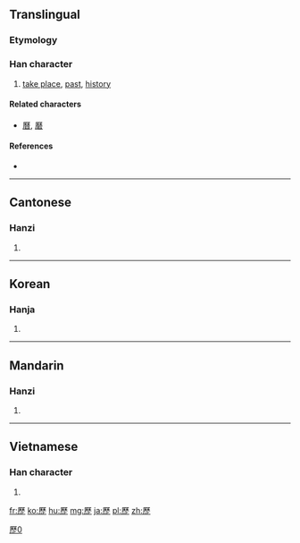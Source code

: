 {{also|歴|历}}
==Translingual==
{{ja-forms|[[歴]]|[[历]]|歷}}

===Etymology===
{{Han compound|厤|止|c1=p|c2=s|t2=stay|ls=psc}}

===Han character===
{{Han char|rn=77|rad=止|as=12|sn=16|four=7121<sub>1</sub>|canj=一竹木一 (MHDM), 一木卜中一 (MDYLM)|ids=⿸[[厤]][[止]]}}

# [[take place]], [[past]], [[history]]

====Related characters====
* [[曆]], [[磿]]

====References====
* {{Han ref|kx=0577.140|dkj=16340|dj=0968.090|hdz=21445.090|uh=6B77|ud=27511|bh=BEFA|bd=48890}}

[[Category:CJKV characters simplified differently in Japan and China|歷0]]

----

==Cantonese==

===Hanzi===
{{yue-hanzi|jyut=lik6|y=lik6|sim=历}}

# {{defn|lang=yue|sort=止12}}

----

==Korean==

===Hanja===
{{ko-hanja|hangeul=[[력]], [[역]]|eumhun=|rv=ryeok, yeok|mr=ryŏk, yŏk|y=lyek, yek}}

# {{defn|lang=ko|sort=止12}}

----

==Mandarin==

===Hanzi===
{{cmn-hanzi|sim=历|pin=[[lì]] ([[li4]])|wg=li<sup>4</sup>}}

# {{defn|lang=cmn|sort=止12}}

----

==Vietnamese==

===Han character===
{{vi-hantu|[[lịch]], [[lếch]], [[lệch]], [[rếch]]|rs=止12}}

# {{defn|lang=vi|sort=止12}}

[[fr:歷]]
[[ko:歷]]
[[hu:歷]]
[[mg:歷]]
[[ja:歷]]
[[pl:歷]]
[[zh:歷]]